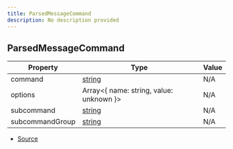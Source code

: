 ```yaml
---
title: ParsedMessageCommand
description: No description provided
---
```


## ParsedMessageCommand

| Property | Type | Value |
| ----------- | ----------- | ----------- |
| command | [string](https://developer.mozilla.org/en-US/docs/Web/JavaScript/Reference/Global_Objects/String) | N/A |
| options | Array\<\{   name: string,   value: unknown }> | N/A |
| subcommand | [string](https://developer.mozilla.org/en-US/docs/Web/JavaScript/Reference/Global_Objects/String) | N/A |
| subcommandGroup | [string](https://developer.mozilla.org/en-US/docs/Web/JavaScript/Reference/Global_Objects/String) | N/A |


- [Source](https://github.com/underctrl-io/commandkit/blob/f8cc07d11d2ae5ed7f529adff1649936223e27b2/packages/commandkit/src/app/commands/MessageCommandParser.ts#L16)